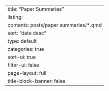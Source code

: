 ---
title: "Paper Summaries"
listing:
  contents: posts/paper summaries/*.qmd
  sort: "date desc"
  type: default
  categories: true
  sort-ui: true
  filter-ui: false
page-layout: full
title-block-banner: false
---
